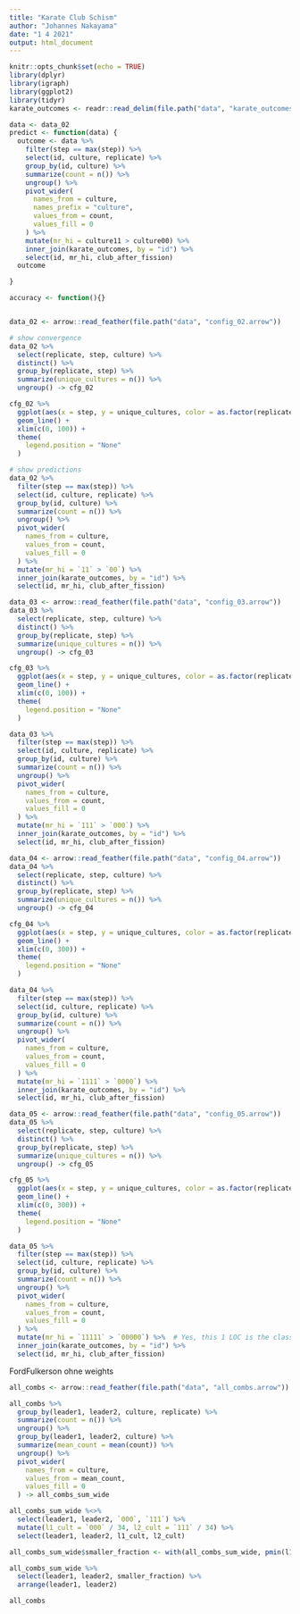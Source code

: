 ```yaml
---
title: "Karate Club Schism"
author: "Johannes Nakayama"
date: "1 4 2021"
output: html_document
---
```


```r
knitr::opts_chunk$set(echo = TRUE)
library(dplyr)
library(igraph)
library(ggplot2)
library(tidyr)
karate_outcomes <- readr::read_delim(file.path("data", "karate_outcomes.csv"), delim = ";")
```



```r

data <- data_02
predict <- function(data) {
  outcome <- data %>% 
    filter(step == max(step)) %>% 
    select(id, culture, replicate) %>% 
    group_by(id, culture) %>% 
    summarize(count = n()) %>% 
    ungroup() %>% 
    pivot_wider(
      names_from = culture,
      names_prefix = "culture",
      values_from = count,
      values_fill = 0
    ) %>% 
    mutate(mr_hi = culture11 > culture00) %>%   
    inner_join(karate_outcomes, by = "id") %>% 
    select(id, mr_hi, club_after_fission)
  outcome

}

accuracy <- function(){}



```




```r

data_02 <- arrow::read_feather(file.path("data", "config_02.arrow"))

# show convergence 
data_02 %>% 
  select(replicate, step, culture) %>% 
  distinct() %>% 
  group_by(replicate, step) %>% 
  summarize(unique_cultures = n()) %>% 
  ungroup() -> cfg_02

cfg_02 %>% 
  ggplot(aes(x = step, y = unique_cultures, color = as.factor(replicate))) +
  geom_line() +
  xlim(c(0, 100)) +
  theme(
    legend.position = "None"
  )

# show predictions
data_02 %>% 
  filter(step == max(step)) %>% 
  select(id, culture, replicate) %>% 
  group_by(id, culture) %>% 
  summarize(count = n()) %>% 
  ungroup() %>% 
  pivot_wider(
    names_from = culture,
    values_from = count,
    values_fill = 0
  ) %>% 
  mutate(mr_hi = `11` > `00`) %>%   
  inner_join(karate_outcomes, by = "id") %>% 
  select(id, mr_hi, club_after_fission)

```

```r

data_03 <- arrow::read_feather(file.path("data", "config_03.arrow"))
data_03 %>% 
  select(replicate, step, culture) %>% 
  distinct() %>% 
  group_by(replicate, step) %>% 
  summarize(unique_cultures = n()) %>% 
  ungroup() -> cfg_03

cfg_03 %>% 
  ggplot(aes(x = step, y = unique_cultures, color = as.factor(replicate))) +
  geom_line() +
  xlim(c(0, 100)) +
  theme(
    legend.position = "None"
  )

data_03 %>% 
  filter(step == max(step)) %>% 
  select(id, culture, replicate) %>% 
  group_by(id, culture) %>% 
  summarize(count = n()) %>% 
  ungroup() %>% 
  pivot_wider(
    names_from = culture,
    values_from = count,
    values_fill = 0
  ) %>% 
  mutate(mr_hi = `111` > `000`) %>% 
  inner_join(karate_outcomes, by = "id") %>% 
  select(id, mr_hi, club_after_fission)

```


```r

data_04 <- arrow::read_feather(file.path("data", "config_04.arrow"))
data_04 %>% 
  select(replicate, step, culture) %>% 
  distinct() %>% 
  group_by(replicate, step) %>% 
  summarize(unique_cultures = n()) %>% 
  ungroup() -> cfg_04

cfg_04 %>% 
  ggplot(aes(x = step, y = unique_cultures, color = as.factor(replicate))) +
  geom_line() +
  xlim(c(0, 300)) +
  theme(
    legend.position = "None"
  )

data_04 %>% 
  filter(step == max(step)) %>% 
  select(id, culture, replicate) %>% 
  group_by(id, culture) %>% 
  summarize(count = n()) %>% 
  ungroup() %>% 
  pivot_wider(
    names_from = culture,
    values_from = count,
    values_fill = 0
  ) %>% 
  mutate(mr_hi = `1111` > `0000`) %>% 
  inner_join(karate_outcomes, by = "id") %>% 
  select(id, mr_hi, club_after_fission)

```




```r

data_05 <- arrow::read_feather(file.path("data", "config_05.arrow"))
data_05 %>% 
  select(replicate, step, culture) %>% 
  distinct() %>% 
  group_by(replicate, step) %>% 
  summarize(unique_cultures = n()) %>% 
  ungroup() -> cfg_05

cfg_05 %>% 
  ggplot(aes(x = step, y = unique_cultures, color = as.factor(replicate))) +
  geom_line() +
  xlim(c(0, 300)) +
  theme(
    legend.position = "None"
  )

data_05 %>% 
  filter(step == max(step)) %>% 
  select(id, culture, replicate) %>% 
  group_by(id, culture) %>% 
  summarize(count = n()) %>% 
  ungroup() %>% 
  pivot_wider(
    names_from = culture,
    values_from = count,
    values_fill = 0
  ) %>% 
  mutate(mr_hi = `11111` > `00000`) %>%  # Yes, this 1 LOC is the classifier that reproduces Zachary PERFECTLY...
  inner_join(karate_outcomes, by = "id") %>% 
  select(id, mr_hi, club_after_fission)

```


FordFulkerson ohne weights


```r

all_combs <- arrow::read_feather(file.path("data", "all_combs.arrow"))

```

```r

all_combs %>% 
  group_by(leader1, leader2, culture, replicate) %>% 
  summarize(count = n()) %>% 
  ungroup() %>% 
  group_by(leader1, leader2, culture) %>% 
  summarize(mean_count = mean(count)) %>% 
  ungroup() %>% 
  pivot_wider(
    names_from = culture,
    values_from = mean_count,
    values_fill = 0
  ) -> all_combs_sum_wide

all_combs_sum_wide %<>% 
  select(leader1, leader2, `000`, `111`) %>% 
  mutate(l1_cult = `000` / 34, l2_cult = `111` / 34) %>% 
  select(leader1, leader2, l1_cult, l2_cult) 

all_combs_sum_wide$smaller_fraction <- with(all_combs_sum_wide, pmin(l1_cult, l2_cult))

all_combs_sum_wide %>% 
  select(leader1, leader2, smaller_fraction) %>% 
  arrange(leader1, leader2)

```



```r

all_combs

```



























































